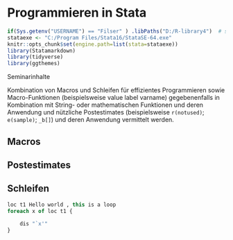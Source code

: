 # Programmieren in Stata {#prog}


```r
if(Sys.getenv("USERNAME") == "Filser" ) .libPaths("D:/R-library4")  # set library
stataexe <- "C:/Program Files/Stata16/StataSE-64.exe"
knitr::opts_chunk$set(engine.path=list(stata=stataexe))
library(Statamarkdown)
library(tidyverse)
library(ggthemes)
```

Seminarinhalte

Kombination von Macros und Schleifen für effizientes Programmieren sowie Macro-Funktionen (beispielsweise value label varname) gegebenenfalls in Kombination mit String- oder mathematischen Funktionen und deren Anwendung und nützliche Postestimates (beispielsweise `r(notused)`; `e(sample)`; `_b[]`) und deren Anwendung vermittelt werden.

## Macros

## Postestimates

## Schleifen 


```stata

loc t1 Hello world , this is a loop
foreach x of loc t1 {
    
	dis "`x'"
}
```



